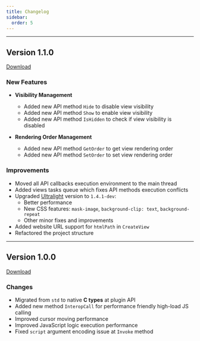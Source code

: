 ```yaml
---
title: Changelog
sidebar:
  order: 5
---
```



---
## Version 1.1.0 <Badge text="Stable" variant="success" />

[Download](https://github.com/PrismaUI-SKSE/framework/releases/download/1.1.0/PrismaUI_1_1_0.zip)

### New Features

- **Visibility Management**
  - Added new API method `Hide` to disable view visibility
  - Added new API method `Show` to enable view visibility
  - Added new API method `IsHidden` to check if view visibility is disabled

- **Rendering Order Management**
  - Added new API method `GetOrder` to get view rendering order
  - Added new API method `SetOrder` to set view rendering order

### Improvements

- Moved all API callbacks execution environment to the main thread
- Added views tasks queue which fixes API methods execution conflicts
- Upgraded [Ultralight](https://ultralig.ht/) version to `1.4.1-dev`:
  - Better performance
  - New CSS features: `mask-image`, `background-clip: text`, `background-repeat`
  - Other minor fixes and improvements
- Added website URL support for `htmlPath` in `CreateView`
- Refactored the project structure

---

## Version 1.0.0

[Download](https://github.com/PrismaUI-SKSE/framework/releases/download/1.0.0/PrismaUI_1_0_0.zip)

### Changes

- Migrated from `std` to native **C types** at plugin API
- Added new method `InteropCall` for performance friendly high-load JS calling
- Improved cursor moving performance
- Improved JavaScript logic execution performance
- Fixed `script` argument encoding issue at `Invoke` method
